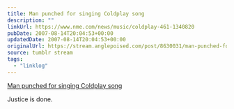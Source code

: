 ```yaml
---
title: Man punched for singing Coldplay song
description: ""
linkUrl: https://www.nme.com/news/music/coldplay-461-1340820
pubDate: 2007-08-14T20:04:53+00:00
updatedDate: 2007-08-14T20:04:53+00:00
originalUrl: https://stream.anglepoised.com/post/8630031/man-punched-for-singing-coldplay-song-yahoo
source: tumblr stream
tags:
  - "linklog"
---
```


[Man punched for singing Coldplay song][1]

Justice is done.

[1]: https://www.nme.com/news/music/coldplay-461-1340820
